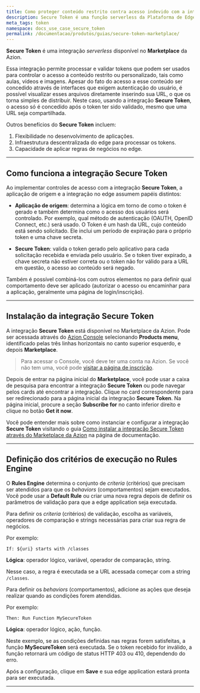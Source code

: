 ```yaml
---
title: Como proteger conteúdo restrito contra acesso indevido com a integração Secure Token da Azion
description: Secure Token é uma função serverless da Plataforma de Edge Computing da Azion para o processamento e validação de tokens que pode ser empregada no controle de acesso a conteúdos restritos ou personalizados, tais como aulas, vídeos e imagens.
meta_tags: token
namespace: docs_use_case_secure_token
permalink: /documentacao/produtos/guias/secure-token-marketplace/
---
```


**Secure Token** é uma integração *serverless* disponível no **Marketplace** da Azion.

Essa integração permite processar e validar tokens que podem ser usados para controlar o acesso a conteúdo restrito ou personalizado, tais como aulas, vídeos e imagens. Apesar do fato do acesso a esse conteúdo ser concedido através de interfaces que exigem autenticação do usuário, é possível visualizar esses arquivos diretamente inserindo sua URL, o que os torna simples de distribuir. Neste caso, usando a integração **Secure Token**, o acesso só é concedido após o token ter sido validado, mesmo que uma URL seja compartilhada.

Outros benefícios do **Secure Token** incluem:

1. Flexibilidade no desenvolvimento de aplicações.
2. Infraestrutura descentralizada do edge para processar os tokens.
3. Capacidade de aplicar regras de negócios no edge.

---

## Como funciona a integração Secure Token

Ao implementar controles de acesso com a integração **Secure Token**, a aplicação de origem e a integração no edge assumem papéis distintos:

- **Aplicação de origem**: determina a lógica em torno de como o token é gerado e também determina como o acesso dos usuários será controlado. Por exemplo, qual método de autenticação (OAUTH, OpenID Connect, etc.) será usado. O Token é um hash da URL, cujo conteúdo está sendo solicitado. Ele inclui um período de expiração para o próprio token e uma chave secreta.

- **Secure Token**: valida o token gerado pelo aplicativo para cada solicitação recebida e enviada pelo usuário. Se o token tiver expirado, a chave secreta não estiver correta ou o token não for válido para a URL em questão, o acesso ao conteúdo será negado.

Também é possível combiná-los com outros elementos no para definir qual comportamento deve ser aplicado (autorizar o acesso ou encaminhar para a aplicação, geralmente uma página de login/inscrição).

---

## Instalação da integração Secure Token

A integração **Secure Token** está disponível no Marketplace da Azion. Pode ser acessada através do [Azion Console](https://console.azion.com/) selecionando **Products menu**, identificado pelas três linhas horizontais no canto superior esquerdo, e depois **Marketplace**.

> Para acessar o Console, você deve ter uma conta na Azion. Se você não tem uma, você pode [visitar a página de inscrição](https://console.azion.com/signup).

Depois de entrar na página inicial do **Marketplace**, você pode usar a caixa de pesquisa para encontrar a integração **Secure Token** ou pode navegar pelos cards até encontrar a integração. Clique no card correspondente para ser redirecionado para a página inicial da integração **Secure Token**. Na página inicial, procure a seção **Subscribe for** no canto inferior direito e clique no botão **Get it now**.

Você pode entender mais sobre como instanciar e configurar a integração **Secure Token** visitando o guia [Como instalar a integração Secure Token através do Marketplace da Azion](/pt-br/documentacao/produtos/guias/secure-token/) na página de documentação.

---

## Definição dos critérios de execução no Rules Engine

O **Rules Engine** determina o conjunto de *criteria* (critérios) que precisam ser atendidos para que os *behaviors* (comportamentos) sejam executados. Você pode usar a **Default Rule** ou criar uma nova regra depois de definir os parâmetros de validação para que a edge application seja executada.

Para definir os *criteria* (critérios) de validação, escolha as variáveis, operadores de comparação e strings necessárias para criar sua regra de negócios.

Por exemplo:

`If: ${uri} starts with /classes`

**Lógica**: operador lógico, variável, operador de comparação, string.

Nesse caso, a regra é executada se a URL acessada começar com a string `/classes`.

Para definir os *behaviors* (comportamentos), adicione as ações que deseja realizar quando as condições forem atendidas.

Por exemplo:

`Then: Run Function MySecureToken`

**Lógica**: operador lógico, ação, função.

Neste exemplo, se as condições definidas nas regras forem satisfeitas, a função **MySecureToken** será executada. Se o token recebido for inválido, a função retornará um código de status HTTP 403 ou 410, dependendo do erro.

Após a configuração, clique em **Save** e sua edge application estará pronta para ser executada.




---

